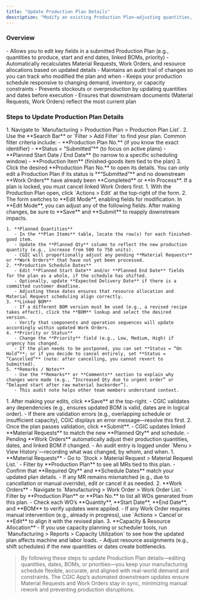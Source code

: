 ```yaml
---
title: "Update Production Plan Details"
description: "Modify an existing Production Plan—adjusting quantities, dates, or planned BOMs—to ensure your manufacturing schedule stays aligned with demand and resource availability in the CGIC App."
---
```


### Overview

<CardGroup cols={1}>
  <Card title="What it does" icon="sparkles" iconType="duotone">
    - Allows you to edit key fields in a submitted Production Plan (e.g., quantities to produce, start and end dates, linked BOMs, priority)
    - Automatically recalculates Material Requests, Work Orders, and resource allocations based on updated details
    - Maintains an audit trail of changes so you can track who modified the plan and when
  </Card>
  <Card title="Why it matters" icon="sparkles" iconType="duotone">
    - Keeps your production schedule responsive to changing demand, inventory, or capacity constraints
    - Prevents stockouts or overproduction by updating quantities and dates before execution
    - Ensures that downstream documents (Material Requests, Work Orders) reflect the most current plan
  </Card>
</CardGroup>

### Steps to Update Production Plan Details

<Steps>
  <Step title="Locate the Production Plan">
    1. Navigate to `Manufacturing > Production Plan > Production Plan List`.
    2. Use the **Search Bar** or `Filter > Add Filter` to find your plan. Common filter criteria include:
       - **Production Plan No.** (if you know the exact identifier)
       - **Status = “Submitted”** (to focus on active plans)
       - **Planned Start Date / End Date** (to narrow to a specific scheduling window)
       - **Production Item** (finished‐goods item tied to the plan)
    3. Click the desired **Production Plan No.** to open its details.
  </Step>
  <Step title="Enter Edit Mode">
    <Warning>
      You can only edit a Production Plan if its status is **“Submitted”** and no downstream **Work Orders** have already been **Completed** or **In Process**. If a plan is locked, you must cancel linked Work Orders first.
    </Warning>
    1. With the Production Plan open, click `Actions > Edit` at the top-right of the form.
    2. The form switches to **Edit Mode**, enabling fields for modification.
  </Step>
  <Step title="Modify Key Fields">
    In **Edit Mode**, you can adjust any of the following fields. After making changes, be sure to **Save** and **Submit** to reapply downstream impacts.

    1. **Planned Quantities**
       - In the **Plan Items** table, locate the row(s) for each finished‐good item.
       - Update the **Planned Qty** column to reflect the new production quantity (e.g., increase from 500 to 750 units).
       - CGIC will proportionally adjust any pending **Material Requests** or **Work Orders** that have not yet been processed.
    2. **Production Schedule Dates**
       - Edit **Planned Start Date** and/or **Planned End Date** fields for the plan as a whole, if the schedule has shifted.
       - Optionally, update **Expected Delivery Date** if there is a committed customer deadline.
       - Adjusting these dates ensures that resource allocation and Material Request scheduling align correctly.
    3. **Linked BOM**
       - If a different BOM version must be used (e.g., a revised recipe takes effect), click the **BOM** lookup and select the desired version.
       - Verify that components and operation sequences will update accordingly within updated Work Orders.
    4. **Priority or Status**
       - Change the **Priority** field (e.g., Low, Medium, High) if urgency has changed.
       - If the plan needs to be postponed, you can set **Status = “On Hold”**; or if you decide to cancel entirely, set **Status = “Cancelled”** (note: after cancelling, you cannot revert to Submitted).
    5. **Remarks / Notes**
       - Use the **Remarks** or **Comments** section to explain why changes were made (e.g., “Increased Qty due to urgent order” or “Delayed start after raw material backorder”).
       - This audit note helps other team members understand context.
  </Step>
  <Step title="Save and Re-Submit the Plan">
    1. After making your edits, click **Save** at the top-right.
       - CGIC validates any dependencies (e.g., ensures updated BOM is valid, dates are in logical order).
       - If there are validation errors (e.g., overlapping schedule or insufficient capacity), CGIC displays an error message—resolve this first.
    2. Once the plan passes validation, click **Submit**.
       - CGIC updates linked **Material Requests** to match the new **Planned Qty** and schedule.
       - Pending **Work Orders** automatically adjust their production quantities, dates, and linked BOM if changed.
       - An audit entry is logged under `Menu > View History`—recording what was changed, by whom, and when.
  </Step>
  <Step title="Verify Downstream Adjustments">
    1. **Material Requests**
       - Go to `Stock > Material Request > Material Request List.`
       - Filter by **Production Plan** to see all MRs tied to this plan.
       - Confirm that **Required Qty** and **Schedule Dates** match your updated plan details.
       - If any MR remains mismatched (e.g., due to cancellation or manual override), edit or cancel it as needed.
    2. **Work Orders**
       - Navigate to `Manufacturing > Work Order > Work Order List.`
       - Filter by **Production Plan** or **Plan No.** to list all WOs generated from this plan.
       - Check each WO’s **Quantity**, **Start Date**, **End Date**, and **BOM** to verify updates were applied.
       - If any Work Order requires manual intervention (e.g., already in progress), use `Actions > Cancel`or **Edit** to align it with the revised plan.
    3. **Capacity & Resource Allocation**
       - If you use capacity planning or scheduler tools, run `Manufacturing > Reports > Capacity Utilization` to see how the updated plan affects machine and labor loads.
       - Adjust resource assignments (e.g., shift schedules) if the new quantities or dates create bottlenecks.
  </Step>
</Steps>

> By following these steps to update Production Plan details—editing quantities, dates, BOMs, or priorities—you keep your manufacturing schedule flexible, accurate, and aligned with real-world demand and constraints. The CGIC App’s automated downstream updates ensure Material Requests and Work Orders stay in sync, minimizing manual rework and preventing production disruptions.  